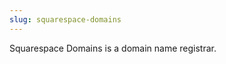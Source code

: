 ```yaml
---
slug: squarespace-domains
---
```


<Link
  href="https://domains.squarespace.com/"
  isExternal={true}
>Squarespace Domains</Link>
is a domain name registrar.
